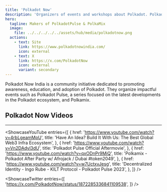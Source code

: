 ```yaml
---
title: 'Polkadot Now'
description: 'Organizers of events and workshops about Polkadot. Polkadot Now India'
hero:
  tagline: Makers of PolkadotPulse & PolkaMix
  image: 
    file: ../../../../../assets/hub/media/polkadotnow.png
  actions:
    - text: Site
      link: https://www.polkadotnowindia.com/
      icon: external
    - text: X
      link: https://x.com/PolkadotNow
      icon: external
      variant: secondary
---
```



Polkadot Now India is a community initiative dedicated to promoting awareness, education, and adoption of Polkadot. 
They organize impactful events such as Polkadot Pulse, a series focused on the latest developments in the Polkadot ecosystem, and Polkamix.

## Polkadot Now Videos
----------------
<ShowcaseYouTube
  entries={[
          {
      href: 'https://www.youtube.com/watch?v=4rbLgeamMpU',
      title: 'Have An Idea? Build It With Us: The Best Global Web3 Infra Ecosystem',
     },
          {
      href: 'https://www.youtube.com/watch?v=Vn2DAdyl3dU',
      title: 'Polkadot Pulse Official Aftermovie',
    },
          {
      href: 'https://www.youtube.com/watch?v=qxODnPr9MiQ',
      title: 'Polkamix - Polkadot After Party w/ Afrojack / Dubai #token2049',
    },
          {
      href: 'https://www.youtube.com/watch?v=w7UctxvJesg',
      title: 'Decentralized Identity - Ingo Rube - KILT Protocol - Polkadot Pulse 2023',
    },
  ]}
/>

<ShowcaseTwitter
  entries={[
    'https://x.com/PolkadotNow/status/1872285336841109538',
  ]}
/>

 <script async src="https://platform.twitter.com/widgets.js" charset="utf-8"></script>